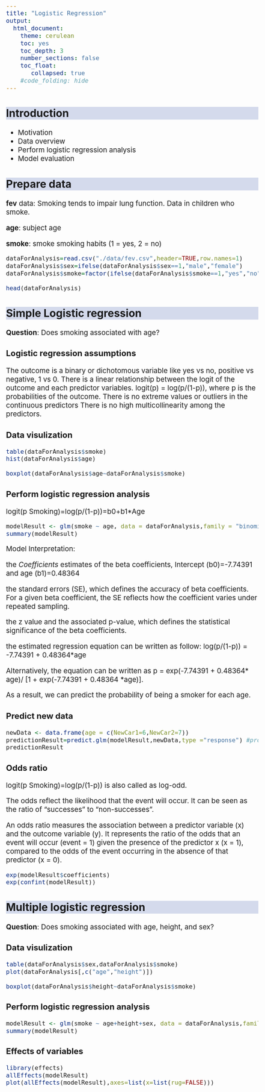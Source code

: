```yaml
---
title: "Logistic Regression"
output:
  html_document:
    theme: cerulean
    toc: yes
    toc_depth: 3
    number_sections: false
    toc_float: 
       collapsed: true
    #code_folding: hide
---
```


```{=html}
<style>
h2 {
  background-color: #D4DAEC;
}
body{
  font-size: 14pt;
}
</style>
```


## Introduction

-   Motivation
-   Data overview
-   Perform logistic regression analysis
-   Model evaluation


## Prepare data

**fev** data: Smoking tends to impair lung function. Data in children who smoke.

**age**: subject age

**smoke**: smoke smoking habits (1 = yes, 2 = no)

```r

dataForAnalysis=read.csv("./data/fev.csv",header=TRUE,row.names=1)
dataForAnalysis$sex=ifelse(dataForAnalysis$sex==1,"male","female")
dataForAnalysis$smoke=factor(ifelse(dataForAnalysis$smoke==1,"yes","no"))

head(dataForAnalysis)

```


## Simple Logistic regression

**Question**: Does smoking associated with age?


### Logistic regression assumptions

The outcome is a binary or dichotomous variable like yes vs no, positive vs negative, 1 vs 0.
There is a linear relationship between the logit of the outcome and each predictor variables. logit(p) = log(p/(1-p)), where p is the probabilities of the outcome.
There is no extreme values or outliers in the continuous predictors
There is no high multicollinearity among the predictors.


### Data visulization

```r

table(dataForAnalysis$smoke)
hist(dataForAnalysis$age)

boxplot(dataForAnalysis$age~dataForAnalysis$smoke)

```


### Perform logistic regression analysis

logit(p Smoking)=log(p/(1-p))=b0+b1*Age

```r

modelResult <- glm(smoke ~ age, data = dataForAnalysis,family = "binomial")
summary(modelResult)


```


Model Interpretation:

the *Coefficients* estimates of the beta coefficients, Intercept (b0)=-7.74391 and age (b1)=0.48364

the standard errors (SE), which defines the accuracy of beta coefficients. For a given beta coefficient, the SE reflects how the coefficient varies under repeated sampling. 

the z value and the associated p-value, which defines the statistical significance of the beta coefficients.

the estimated regression equation can be written as follow: log(p/(1-p)) = -7.74391 + 0.48364*age

Alternatively, the equation can be written as p = exp(-7.74391 + 0.48364* age)/ [1 + exp(-7.74391 + 0.48364 *age)]. 

As a result, we can predict the probability of being a smoker for each age.



### Predict new data

```r

newData <- data.frame(age = c(NewCar1=6,NewCar2=7))
predictionResult=predict.glm(modelResult,newData,type ="response") #probabilities
predictionResult

```



### Odds ratio

logit(p Smoking)=log(p/(1-p)) is also called as log-odd.

The odds reflect the likelihood that the event will occur. It can be seen as the ratio of “successes” to “non-successes”.

An odds ratio measures the association between a predictor variable (x) and the outcome variable (y). It represents the ratio of the odds that an event will occur (event = 1) given the presence of the predictor x (x = 1), compared to the odds of the event occurring in the absence of that predictor (x = 0).

```r

exp(modelResult$coefficients)
exp(confint(modelResult))

```


## Multiple logistic regression


**Question**: Does smoking associated with age, height, and sex?


### Data visulization

```r

table(dataForAnalysis$sex,dataForAnalysis$smoke)
plot(dataForAnalysis[,c("age","height")])

boxplot(dataForAnalysis$height~dataForAnalysis$smoke)


```


### Perform logistic regression analysis

```r

modelResult <- glm(smoke ~ age+height+sex, data = dataForAnalysis,family = "binomial")
summary(modelResult)

```


### Effects of variables


```r

library(effects)
allEffects(modelResult)
plot(allEffects(modelResult),axes=list(x=list(rug=FALSE)))


```








